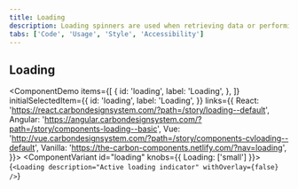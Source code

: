 ```yaml
---
title: Loading
description: Loading spinners are used when retrieving data or performing slow computations, and help to notify users that loading is underway.
tabs: ['Code', 'Usage', 'Style', 'Accessibility']
---
```


## Loading

<ComponentDemo
  items={[
    {
      id: 'loading',
      label: 'Loading',
    },
  ]}
  initialSelectedItem={{
    id: 'loading',
    label: 'Loading',
  }}
  links={{
    React: 'https://react.carbondesignsystem.com/?path=/story/loading--default',
    Angular:
      'https://angular.carbondesignsystem.com/?path=/story/components-loading--basic',
    Vue:
      'http://vue.carbondesignsystem.com/?path=/story/components-cvloading--default',
    Vanilla: 'https://the-carbon-components.netlify.com/?nav=loading',
  }}>
  <ComponentVariant id="loading" knobs={{ Loading: ['small'] }}>{`
    <Loading
      description="Active loading indicator" withOverlay={false}
    />
  `}</ComponentVariant>
</ComponentDemo>
